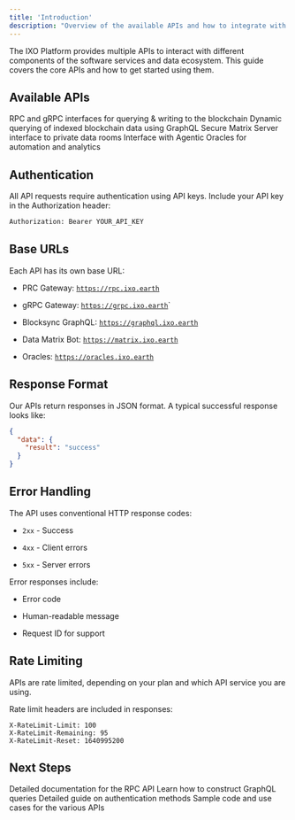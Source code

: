 ```yaml
---
title: 'Introduction'
description: "Overview of the available APIs and how to integrate with Services."
---
```


The IXO Platform provides multiple APIs to interact with different components of the software services and data ecosystem. This guide covers the core APIs and how to get started using them.

## Available APIs

<CardGroup>
  <Card title="Gateways" icon="cube">
    RPC and gRPC interfaces for querying & writing to the blockchain
  </Card>

  <Card title="Blocksync" icon="database">
    Dynamic querying of indexed blockchain data using GraphQL
  </Card>

  <Card title="Data Matrix" icon="vault">
    Secure Matrix Server interface to private data rooms
  </Card>

  <Card title="Oracles" icon="sparkles">
    Interface with Agentic Oracles for automation and analytics
  </Card>
</CardGroup>

## Authentication

All API requests require authentication using API keys. Include your API key in the Authorization header:

```bash
Authorization: Bearer YOUR_API_KEY
```

## Base URLs

Each API has its own base URL:

* PRC Gateway: [`https://rpc.ixo.earth`](https://rpc.ixo.earth/v1)

* gRPC Gateway: [`https://grpc.ixo.earth`](https://grpc.ixo.earth/v1)\`

* Blocksync GraphQL: [`https://graphql.ixo.earth`](https://graphql.ixo.earth/v1)

* Data Matrix Bot: [`https://matrix.ixo.earth`](https://matrix.ixo.earth/v1)

* Oracles: [`https://oracles.ixo.earth`](https://oracles.ixo.earth/v1)

## Response Format

Our APIs return responses in JSON format. A typical successful response looks like:

```json
{
  "data": {
    "result": "success"
  }
}
```

## Error Handling

The API uses conventional HTTP response codes:

* `2xx` - Success

* `4xx` - Client errors

* `5xx` - Server errors

Error responses include:

* Error code

* Human-readable message

* Request ID for support

## Rate Limiting

APIs are rate limited, depending on your plan and which API service you are using.

Rate limit headers are included in responses:

```bash:API Integration.md
X-RateLimit-Limit: 100
X-RateLimit-Remaining: 95
X-RateLimit-Reset: 1640995200
```

## Next Steps

<CardGroup>
  <Card title="RPC Reference" icon="cube" href="api-reference/rpc-api">
    Detailed documentation for the RPC API
  </Card>

  <Card title="GraphQL Guide" icon="code">
    Learn how to construct GraphQL queries
  </Card>

  <Card title="Authentication" icon="lock">
    Detailed guide on authentication methods
  </Card>

  <Card title="Examples" icon="code">
    Sample code and use cases for the various APIs
  </Card>
</CardGroup>
